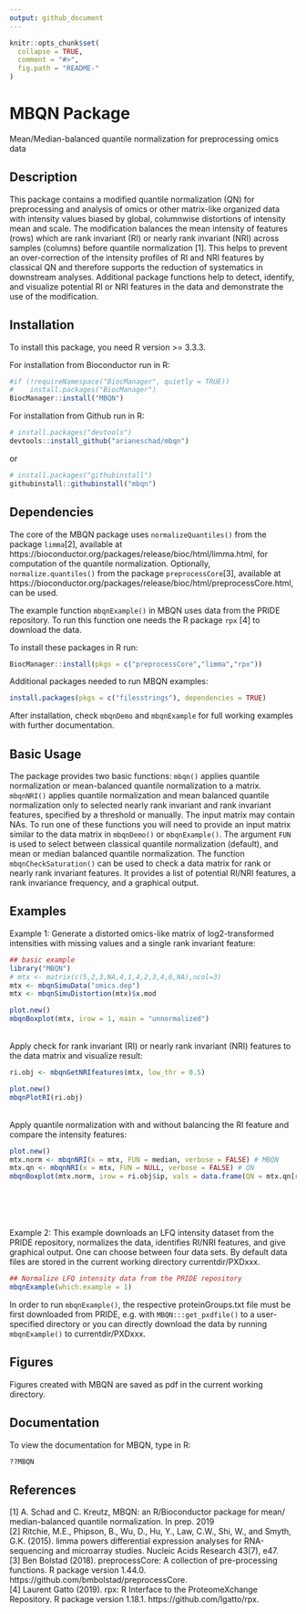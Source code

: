 ```yaml
---
output: github_document
---
```


<!-- README.md is generated from README.Rmd. Please edit that file -->

```r
knitr::opts_chunk$set(
  collapse = TRUE,
  comment = "#>",
  fig.path = "README-"
)
```

# MBQN Package
Mean/Median-balanced quantile normalization for preprocessing omics data

## Description
This package contains a modified quantile normalization (QN) for preprocessing and analysis of omics or other matrix-like organized data with intensity values biased by global, columnwise distortions of intensity mean and scale. The modification balances the mean intensity of features (rows) which are rank invariant (RI) or nearly rank invariant (NRI) across samples (columns) before quantile normalization [1]. This helps to prevent an over-correction of the intensity profiles of RI and NRI features by classical QN and therefore supports the reduction of systematics in downstream analyses. Additional package functions help to detect, identify, and visualize potential RI or NRI features in the data and demonstrate the use of the modification. 
 

## Installation
To install this package, you need R version >= 3.3.3.

For installation from Bioconductor run in R:
```r
#if (!requireNamespace("BiocManager", quietly = TRUE))
#    install.packages("BiocManager")
BiocManager::install("MBQN")
```

For installation from Github run in R: 
```r
# install.packages("devtools")
devtools::install_github("arianeschad/mbqn")
```
or
```r
# install.packages("githubinstall")
githubinstall::githubinstall("mbqn")
```

## Dependencies
The core of the MBQN package uses `normalizeQuantiles()` from the package `limma`[2], available at https://bioconductor.org/packages/release/bioc/html/limma.html, for computation of the quantile normalization. Optionally, `normalize.quantiles()` from the package `preprocessCore`[3], available at https://bioconductor.org/packages/release/bioc/html/preprocessCore.html, can be used. <br/>

The example function `mbqnExample()` in MBQN uses data from the PRIDE repository. To run this function one needs the R package `rpx` [4] to download the data. <br/>

To install these packages in R run: <br/>
```r
BiocManager::install(pkgs = c("preprocessCore","limma","rpx"))
```

Additional packages needed to run MBQN examples:  <br/>
```r
install.packages(pkgs = c("filesstrings"), dependencies = TRUE)
```

After installation, check `mbqnDemo` and `mbqnExample` for full working examples with further documentation.

## Basic Usage
The package provides two basic functions: `mbqn()` applies quantile normalization or mean-balanced quantile normalization to a matrix. `mbqnNRI()` applies quantile normalization and mean balanced quantile normalization only to selected nearly rank invariant and rank invariant features, specified by a threshold or manually. The input matrix may contain NAs. To run one of these functions you will need to provide an input matrix similar to the data matrix in `mbqnDemo()` or `mbqnExample()`. The argument `FUN` is used to select between classical quantile normalization (default), and mean or median balanced quantile normalization. The function `mbqnCheckSaturation()` can be used to check a data matrix for rank or nearly rank invariant features. It provides a list of potential RI/NRI features, a rank invariance frequency, and a graphical output. 

## Examples
Example 1: Generate a distorted omics-like matrix of log2-transformed intensities with missing values and a single rank invariant feature:

```r
## basic example
library("MBQN")
# mtx <- matrix(c(5,2,3,NA,4,1,4,2,3,4,6,NA),ncol=3)
mtx <- mbqnSimuData("omics.dep")
mtx <- mbqnSimuDistortion(mtx)$x.mod
```
```r
plot.new()
mbqnBoxplot(mtx, irow = 1, main = "unnormalized")
```
<br />
Apply check for rank invariant (RI) or nearly rank invariant (NRI) features to the data matrix and visualize result:
```r
ri.obj <- mbqnGetNRIfeatures(mtx, low_thr = 0.5)
```
```r
plot.new()
mbqnPlotRI(ri.obj)
```
<br />
Apply quantile normalization with and without balancing the RI feature and compare the intensity features: 
```r
plot.new()
mtx.norm <- mbqnNRI(x = mtx, FUN = median, verbose = FALSE) # MBQN
mtx.qn <- mbqnNRI(x = mtx, FUN = NULL, verbose = FALSE) # QN
mbqnBoxplot(mtx.norm, irow = ri.obj$ip, vals = data.frame(QN = mtx.qn[ri.obj$ip,]), main = "normalized")
```

<br /><br />
<br /><br />
Example 2: This example downloads an LFQ intensity dataset from the PRIDE repository, normalizes the data, identifies RI/NRI features, and give graphical output. One can choose between four data sets. By default data files are stored in the current working directory currentdir/PXDxxx.

```r
## Normalize LFQ intensity data from the PRIDE repository
mbqnExample(which.example = 1)
```

In order to run `mbqnExample()`, the respective proteinGroups.txt file must be first downloaded from PRIDE, e.g. with `MBQN:::get_pxdfile()` to a user-specified directory or you can directly download the data by running `mbqnExample()` to currentdir/PXDxxx. 

## Figures
Figures created with MBQN are saved as pdf in the current working directory.

## Documentation
To view the documentation for MBQN, type in R:

```r
??MBQN
```

## References
[1] A. Schad and C. Kreutz, MBQN: an R/Bioconductor package for mean/ median-balanced quantile normalization. In prep. 2019 <br/>
[2] Ritchie, M.E., Phipson, B., Wu, D., Hu, Y., Law, C.W., Shi, W., and Smyth, G.K. (2015). limma powers differential expression analyses for RNA-sequencing and microarray studies. Nucleic Acids Research 43(7), e47. <br/>
[3] Ben Bolstad (2018). preprocessCore: A collection of pre-processing functions. R package version 1.44.0. https://github.com/bmbolstad/preprocessCore. <br/>
[4] Laurent Gatto (2019). rpx: R Interface to the ProteomeXchange Repository. R package version
  1.18.1. https://github.com/lgatto/rpx. 
